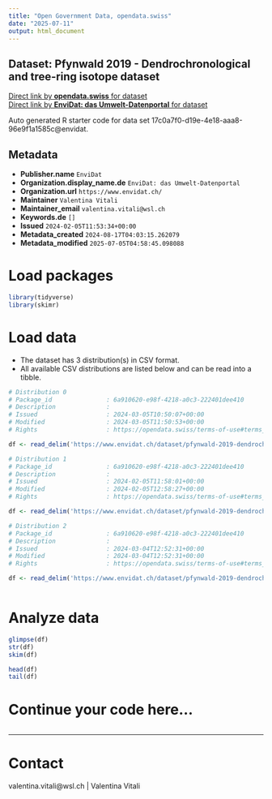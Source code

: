 ```yaml
---
title: "Open Government Data, opendata.swiss"
date: "2025-07-11"
output: html_document
---
```


## Dataset: Pfynwald 2019 - Dendrochronological and tree-ring isotope dataset



[Direct link by **opendata.swiss** for dataset](https://opendata.swiss/de/dataset/pfynwald-2019-dendrochronological-and-tree-ring-isotope-dataset)<br>
[Direct link by **EnviDat: das Umwelt-Datenportal** for dataset](https://www.envidat.ch/#/metadata/pfynwald-2019-dendrochronological-and-tree-ring-isotope-dataset)

Auto generated R starter code for data set 17c0a7f0-d19e-4e18-aaa8-96e9f1a1585c@envidat.

## Metadata

- **Publisher.name** `EnviDat`
- **Organization.display_name.de** `EnviDat: das Umwelt-Datenportal`
- **Organization.url** `https://www.envidat.ch/`
- **Maintainer** `Valentina Vitali`
- **Maintainer_email** `valentina.vitali@wsl.ch`
- **Keywords.de** `[]`
- **Issued** `2024-02-05T11:53:34+00:00`
- **Metadata_created** `2024-08-17T04:03:15.262079`
- **Metadata_modified** `2025-07-05T04:58:45.098088`


# Load packages

```r

library(tidyverse)
library(skimr)

```

# Load data

-   The dataset has 3 distribution(s) in CSV format.
-   All available CSV distributions are listed below and can be read into a tibble.

```r

# Distribution 0
# Package_id               : 6a910620-e98f-4218-a0c3-222401dee410
# Description              : 
# Issued                   : 2024-03-05T10:50:07+00:00
# Modified                 : 2024-03-05T11:50:53+00:00
# Rights                   : https://opendata.swiss/terms-of-use#terms_by

df <- read_delim('https://www.envidat.ch/dataset/pfynwald-2019-dendrochronological-and-tree-ring-isotope-dataset/resource/14910e94-cf63-44dc-9539-aabade0801a0')

# Distribution 1
# Package_id               : 6a910620-e98f-4218-a0c3-222401dee410
# Description              : 
# Issued                   : 2024-02-05T11:58:01+00:00
# Modified                 : 2024-02-05T12:58:27+00:00
# Rights                   : https://opendata.swiss/terms-of-use#terms_by

df <- read_delim('https://www.envidat.ch/dataset/pfynwald-2019-dendrochronological-and-tree-ring-isotope-dataset/resource/a64e928b-b690-4a5a-8c26-afcacff9d5bc')

# Distribution 2
# Package_id               : 6a910620-e98f-4218-a0c3-222401dee410
# Description              : 
# Issued                   : 2024-03-04T12:52:31+00:00
# Modified                 : 2024-03-04T12:52:31+00:00
# Rights                   : https://opendata.swiss/terms-of-use#terms_by

df <- read_delim('https://www.envidat.ch/dataset/pfynwald-2019-dendrochronological-and-tree-ring-isotope-dataset/resource/fc48bd90-0a2e-4c70-a822-0e93e88ea7ad')



```

# Analyze data

```r

glimpse(df)
str(df)
skim(df)

head(df)
tail(df)

```

# Continue your code here...

```r

```

------------------------------------------------------------------------

# Contact

valentina.vitali@wsl.ch | Valentina Vitali
